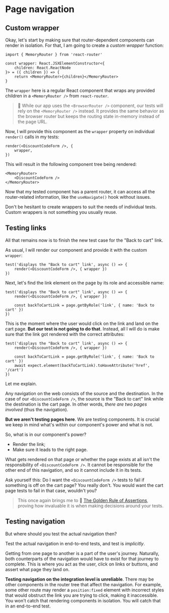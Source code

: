 # Page navigation

## Custom wrapper

Okay, let's start by making sure that router-dependent components can render in isolation. For that, I am going to create a _custom wrapper_ function:

```tsx filename=discount-code-form.browser.test.tsx add=1,3-7
import { MemoryRouter } from 'react-router'

const wrapper: React.JSXElementConstructor<{
	children: React.ReactNode
}> = ({ children }) => {
	return <MemoryRouter>{children}</MemoryRouter>
}
```

The `wrapper` here is a regular React component that wraps any provided children in a `<MemoryRouter />` from `react-router`.

> 🦉 While our app uses the `<BrowserRouter />` component, our tests will rely on the `<MemoryRouter />` instead. It provides the same behavior as the browser router but keeps the routing state in-memory instead of the page URL.

Now, I will provide this component as the `wrapper` property on individual `render()` calls in my tests:

```tsx filename=discount-code-form.browser.test.tsx add=2
render(<DiscountCodeForm />, {
	wrapper,
})
```

This will result in the following component tree being rendered:

```tsx nonumber nocopy
<MemoryRouter>
	<DiscountCodeForm />
</MemoryRouter>
```

Now that my tested component has a parent router, it can access all the router-related information, like the `useNavigate()` hook without issues.

<callout-success>Don't be hesitant to create wrappers to suit the needs of individual tests. Custom wrappers is not something you usually reuse.</callout-success>

## Testing links

All that remains now is to finish the new test case for the "Back to cart" link.

As usual, I will render our component and provide it with the custom `wrapper`:

```tsx filename=discount-code-form.browser.test.tsx add=2
test('displays the "Back to cart" link', async () => {
	render(<DiscountCodeForm />, { wrapper })
})
```

Next, let's find the link element on the page by its role and accessible name:

```tsx filename=discount-code-form.browser.test.tsx add=4
test('displays the "Back to cart" link', async () => {
	render(<DiscountCodeForm />, { wrapper })

	const backToCartLink = page.getByRole('link', { name: 'Back to cart' })
})
```

This is the moment where the user would click on the link and land on the cart page. **But our test is not going to do that**. Instead, all I will do is make sure that the link got rendered with the correct attributes:

```tsx filename=discount-code-form.browser.test.tsx add=5
test('displays the "Back to cart" link', async () => {
	render(<DiscountCodeForm />, { wrapper })

	const backToCartLink = page.getByRole('link', { name: 'Back to cart' })
	await expect.element(backToCartLink).toHaveAttribute('href', '/cart')
})
```

Let me explain.

Any navigation on the web consists of the source and the destination. In the case of our `<DiscountCodeForm />`, the source is the "Back to cart" link while the destination is the cart page. In other words, _there are two pages involved_ (thus the navigation).

**But we aren't testing pages here**. We are testing components. It is crucial we keep in mind what's within our component's power and what is not.

So, what is in our component's power?

- Render the link;
- Make sure it leads to the right page.

What gets rendered on that page or whether the page exists at all isn't the responsibility of `<DiscountCodeForm />`. It cannot be responsible for the other end of this navigation, and so it cannot include it in its tests.

Ask yourself this: Do I want the `<DiscountCodeForm />` tests to fail if something is off on the cart page? You really don't. You would want the cart page tests to fail in that case, wouldn't you?

> This once again brings me to 📜 [The Golden Rule of Assertions](https://www.epicweb.dev/the-golden-rule-of-assertions), proving how invaluable it is when making decisions around your tests.

## Testing navigation

But where should you test the actual navigation then?

<callout-success>Test the actual navigation in end-to-end tests, and test is _implicitly_.</callout-success>

Getting from one page to another is a part of the user's journey. Naturally, both counterparts of the navigation would have to exist for that journey to complete. This is where you act as the user, click on links or buttons, and assert what page they land on.

**Testing navigation on the integration level is unreliable**. There may be other components in the router tree that affect the navigation. For example, some other route may render a `position:fixed` element with incorrect styles that would obstruct the link you are trying to click, making it inaccessible. You won't catch that rendering components in isolation. You will catch that in an end-to-end test.
